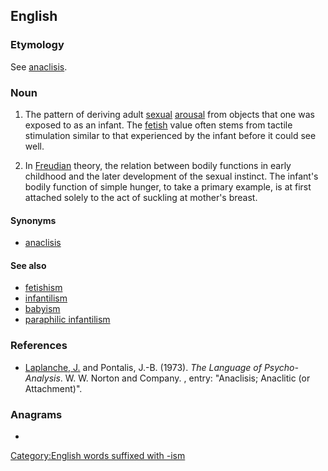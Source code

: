 ==English==

===Etymology===
See [[anaclisis]].

===Noun===
{{en-noun}}

# {{lb|en|psychology}} The pattern of deriving adult [[sexual]] [[arousal]] from objects that one was exposed to as an infant. The [[fetish]] value often stems from tactile stimulation similar to that experienced by the infant before it could see well.
# {{lb|en|psychology}} In [[Freudian]] theory, the relation between bodily functions in early childhood and the later development of the sexual instinct. The infant's bodily function of simple hunger, to take a primary example, is at first attached solely to the act of suckling at mother's breast.

====Synonyms====
* [[anaclisis]]

====See also====
* [[fetishism]]
* [[infantilism]]
* [[babyism]]
* [[paraphilic infantilism]]

===References===
* [[J. Laplanche|Laplanche, J.]] and Pontalis, J.-B. (1973). ''The Language of Psycho-Analysis''. W. W. Norton and Company. {{ISBN|0-393-01105-4}}, entry: "Anaclisis; Anaclitic (or Attachment)".

===Anagrams===
* {{anagrams|en|talismanic}}

[[Category:English words suffixed with -ism]]